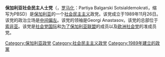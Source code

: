'''保加利亚社会民主人士党'''（{{lang-bg|партия Български социалдемократи}}，[[罗马化|罗马化]]：Partiya Balgarski Sotsialdemokrati，缩写为PBSD）是[[保加利亚|保加利亚]]的一个[[社会民主主义|社会民主主义]]政党。该党成立于1989年11月26日。该党的政治立场是[[中间偏左|中间偏左]]。该党的领袖是Georgi Anastasov。该党的总部位于[[索非亚|索非亚]]。该党是[[社会党国际|社会党国际]]和[[为了保加利亚联盟|为了保加利亚联盟]]的成员以及[[欧洲社会党|欧洲社会党]]的准成员党。

{{保加利亚政党}}

[[Category:保加利亚政党|Category:保加利亚政党]]
[[Category:社会民主主义政党|Category:社会民主主义政党]]
[[Category:1989年建立的政黨|Category:1989年建立的政黨]]